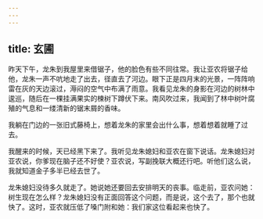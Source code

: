 ```yaml
---
---
---
```

title: 玄圃
---




昨天下午，龙朱到我屋里来借锯子，他的脸色有些不同往常。我让亚农将锯子给他，龙朱一声不吭地走了出去，径直去了河边。眼下正是四月末的光景，一阵阵响雷在灰的天边滚过，溽闷的空气中布满了雨意。我看见龙朱的身影在河边的树林中逡巡，随后在一棵挂满果实的楝树下蹲伏下来。南风吹过来，我闻到了林中树叶腐殖的气息和一缕清新的锯末屑的香味。

我躺在门边的一张旧式藤椅上，想着龙朱的家里会出什么事，想着想着就睡了过去。

我醒来的时候，天已经黑下来了。我听见龙朱媳妇和亚农在窗下说话。龙朱媳妇对亚农说，你爹现在脑子还不好使？亚农说，写副挽联大概还行吧。听他们这么说，我就知道金子多半已经去世了。

龙朱媳妇没待多久就走了。她说她还要回去安排明天的丧事。临走前，亚农问她：树生现在怎么样？龙朱媳妇没有正面回答这个问题，而是说，这个去了，那个也就快了。这时，亚农就压低了嗓门附和她：我们家这位看起来也快了。